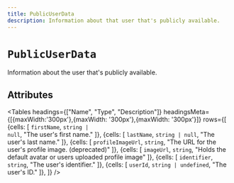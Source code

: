 ---
title: PublicUserData
description: Information about that user that's publicly available.
---

# `PublicUserData`

Information about the user that's publicly available.

## Attributes

<Tables
  headings={["Name", "Type", "Description"]}
  headingsMeta={[{maxWidth:'300px'},{maxWidth: '300px'},{maxWidth: '300px'}]}
  rows={[
    {cells: [
        <code>firstName</code>,
        <code>string | null</code>,
        "The user's first name."
        ]},
    {cells: [
        <code>lastName</code>,
        <code>string | null</code>,
        "The user's last name."
        ]},
    {cells: [
        <code>profileImageUrl</code>,
        <code>string</code>,
        "The URL for the user's profile image. (deprecated)"
        ]},
    {cells: [
        <code>imageUrl</code>,
        <code>string</code>,
        "Holds the default avatar or users uploaded profile image"
        ]},
    {cells: [
        <code>identifier</code>,
        <code>string</code>,
        "The user's identifier."
        ]},
    {cells: [
        <code>userId</code>,
        <code>string | undefined</code>,
        "The user's ID."
        ]},
    ]}
/>
